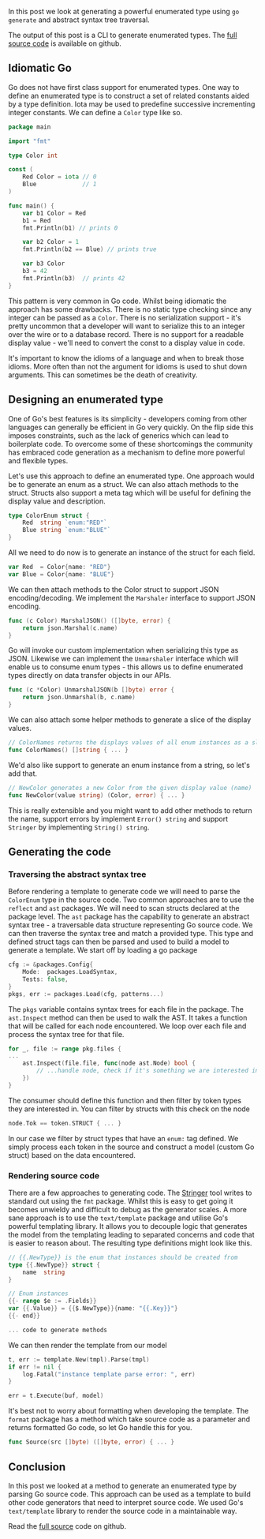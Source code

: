 
<div className={styles["Welcome"]}>

In this post we look at generating a powerful enumerated type using `go generate` and abstract syntax tree traversal.

The output of this post is a CLI to generate enumerated types. The [full source code](https://github.com/steinfletcher/gonum) is available on github.

## Idiomatic Go

Go does not have first class support for enumerated types. One way to define an enumerated type is to construct a set of related constants aided by a type definition. Iota may be used to predefine successive incrementing integer constants. We can define a `Color` type like so.

```go
package main

import "fmt"

type Color int

const (
	Red Color = iota // 0
	Blue             // 1
)

func main() {
	var b1 Color = Red
	b1 = Red
	fmt.Println(b1) // prints 0

	var b2 Color = 1
	fmt.Println(b2 == Blue) // prints true

	var b3 Color
	b3 = 42
	fmt.Println(b3)  // prints 42
}
```

This pattern is very common in Go code. Whilst being idiomatic the approach has some drawbacks. There is no static type checking since any integer can be passed as a `Color`. There is no serialization support - it's pretty uncommon that a developer will want to serialize this to an integer over the wire or to a database record. There is no support for a readable display value - we'll need to convert the const to a display value in code.

It's important to know the idioms of a language and when to break those idioms. More often than not the argument for idioms is used to shut down arguments. This can sometimes be the death of creativity.

## Designing an enumerated type

One of Go's best features is its simplicity - developers coming from other languages can generally be efficient in Go very quickly. On the flip side this imposes constraints, such as the lack of generics which can lead to boilerplate code. To overcome some of these shortcomings the community has embraced code generation as a mechanism to define more powerful and flexible types.

Let's use this approach to define an enumerated type. One approach would be to generate an enum as a struct. We can also attach methods to the struct. Structs also support a meta tag which will be useful for defining the display value and description.

```go
type ColorEnum struct {
    Red  string `enum:"RED"`
    Blue string `enum:"BLUE"`
}
```

All we need to do now is to generate an instance of the struct for each field.

```go
var Red  = Color{name: "RED"}
var Blue = Color{name: "BLUE"}
```

We can then attach methods to the Color struct to support JSON encoding/decoding. We implement the `Marshaler` interface to support JSON encoding.

```go
func (c Color) MarshalJSON() ([]byte, error) {
    return json.Marshal(c.name)
}
```

Go will invoke our custom implementation when serializing this type as JSON. Likewise we can implement the `Unmarshaler` interface which will enable us to consume enum types - this allows us to define enumerated types directly on data transfer objects in our APIs.

```go
func (c *Color) UnmarshalJSON(b []byte) error {
   	return json.Unmarshal(b, c.name)
}
```

We can also attach some helper methods to generate a slice of the display values.

```go
// ColorNames returns the displays values of all enum instances as a slice
func ColorNames() []string { ... }
```

We'd also like support to generate an enum instance from a string, so let's add that.

```go
// NewColor generates a new Color from the given display value (name)
func NewColor(value string) (Color, error) { ... }
```

This is really extensible and you might want to add other methods to return the name, support errors by implement `Error() string` and support `Stringer` by implementing `String() string`.

## Generating the code

### Traversing the abstract syntax tree

Before rendering a template to generate code we will need to parse the `ColorEnum` type in the source code. Two common approaches are to use the `reflect` and `ast` packages. We will need to scan structs declared at the package level. The `ast` package has the capability to generate an abstract syntax tree - a traversable data structure representing Go source code. We can then traverse the syntax tree and match a provided type. This type and defined struct tags can then be parsed and used to build a model to generate a template. We start off by loading a go package


```go
cfg := &packages.Config{
	Mode:  packages.LoadSyntax,
	Tests: false,
}
pkgs, err := packages.Load(cfg, patterns...)
```

The `pkgs` variable contains syntax trees for each file in the package. The `ast.Inspect` method can then be used to walk the AST. It takes a function that will be called for each node encountered. We loop over each file and process the syntax tree for that file.

```go
for _, file := range pkg.files {
...
    ast.Inspect(file.file, func(node ast.Node) bool {
	    // ...handle node, check if it's something we are interested in
    })
}
```

The consumer should define this function and then filter by token types they are interested in. You can filter by structs with this check on the node
 
```go
node.Tok == token.STRUCT { ... }
```
 
In our case we filter by struct types that have an `enum:` tag defined. We simply process each token in the source and construct a model (custom Go struct) based on the data encountered.

### Rendering source code

There are a few approaches to generating code. The [Stringer](https://github.com/golang/tools/blob/master/cmd/stringer/stringer.go) tool writes to standard out using the `fmt` package. Whilst this is easy to get going it becomes unwieldy and difficult to debug as the generator scales. A more sane approach is to use the `text/template` package and utilise Go's powerful templating library. It allows you to decouple logic that generates the model from the templating leading to separated concerns and code that is easier to reason about. The resulting type definitions might look like this.

```go
// {{.NewType}} is the enum that instances should be created from
type {{.NewType}} struct {
	name  string
}

// Enum instances
{{- range $e := .Fields}}
var {{.Value}} = {{$.NewType}}{name: "{{.Key}}"}
{{- end}}

... code to generate methods
```

We can then render the template from our model

```go
t, err := template.New(tmpl).Parse(tmpl)
if err != nil {
	log.Fatal("instance template parse error: ", err)
}

err = t.Execute(buf, model)
```

It's best not to worry about formatting when developing the template. The `format` package has a method which take source code as a parameter and returns formatted Go code, so let Go handle this for you.

```go
func Source(src []byte) ([]byte, error) { ... }
```

## Conclusion

In this post we looked at a method to generate an enumerated type by parsing Go source code. This approach can be used as a template to build other code generators that need to interpret source code. We used Go's `text/template` library to render the source code in a maintainable way.

Read the [full source](https://github.com/steinfletcher/gonum) code on github.

</div>
